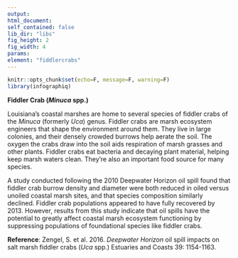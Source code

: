 ```yaml
---
output:
html_document:
self_contained: false
lib_dir: "libs"
fig_height: 2
fig_width: 4
params:
element: "fiddlercrabs"
---
```


```r
knitr::opts_chunk$set(echo=F, message=F, warning=F)
library(infographiq)
```

<base target="_parent">
**Fiddler Crab (*Minuca* spp.)**

Louisiana’s coastal marshes are home to several species of fiddler crabs of the *Minuca* (formerly *Uca*) genus. Fiddler crabs are marsh ecosystem engineers that shape the environment around them. They live in large colonies, and their densely crowded burrows help aerate the soil. The oxygen the crabs draw into the soil aids respiration of marsh grasses and other plants. Fiddler crabs eat bacteria and decaying plant material, helping keep marsh waters clean. They’re also an important food source for many species.

A study conducted following the 2010 Deepwater Horizon oil spill found that fiddler crab burrow density and diameter were both reduced in oiled versus unoiled coastal marsh sites, and that species composition similarly declined. Fiddler crab populations appeared to have fully recovered by 2013. However, results from this study indicate that oil spills have the potential to greatly affect coastal marsh ecosystem functioning by suppressing populations of foundational species like fiddler crabs.

**Reference**: Zengel, S. et al. 2016. *Deepwater Horizon* oil spill impacts on salt marsh fiddler crabs (*Uca* spp.) Estuaries and Coasts 39: 1154-1163.
 
